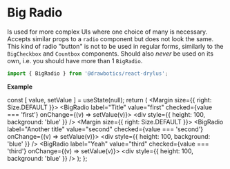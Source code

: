 


# Big Radio
Is used for more complex UIs where one choice of many is necessary. Accepts similar props to a `radio` component but does not look the same. This kind of radio "button" is not to be used in regular forms, similarly to the `BigCheckbox` and `Countbox` components. Should also _never_ be used on its own, i.e. you should have more than 1 `BigRadio`.

```jsx
import { BigRadio } from '@drawbotics/react-drylus';
```
__Example__

  const [ value, setValue ] = useState(null);
  return (
    <Playground component={BigRadio}>
      <Flex>
        <FlexItem flex>
          <Margin size={{ right: Size.DEFAULT }}>
            <BigRadio
              label="Title"
              value="first"
              checked={value === 'first'}
              onChange={(v) => setValue(v)}>
              <div style={{ height: 100, background: 'blue' }} />
            </BigRadio>
          </Margin>
        </FlexItem>
        <FlexItem flex>
          <Margin size={{ right: Size.DEFAULT }}>
            <BigRadio
              label="Another title"
              value="second"
              checked={value === 'second'}
              onChange={(v) => setValue(v)}>
              <div style={{ height: 100, background: 'blue' }} />
            </BigRadio>
          </Margin>
        </FlexItem>
        <FlexItem flex>
          <BigRadio
            label="Yeah"
            value="third"
            checked={value === 'third'}
            onChange={(v) => setValue(v)}>
            <div style={{ height: 100, background: 'blue' }} />
          </BigRadio>
        </FlexItem>
      </Flex>
    </Playground>
  );
};

<Wrapper />
